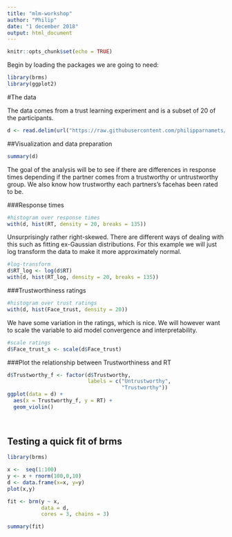 ```yaml
---
title: "mlm-workshop"
author: "Philip"
date: "1 december 2018"
output: html_document
---
```


```r
knitr::opts_chunk$set(echo = TRUE)
```

Begin by loading the packages we are going to need:

```r
library(brms)
library(ggplot2)
```


#The data

The data comes from a trust learning experiment and is a subset of 20 of the participants. 

```r
d <- read.delim(url("https://raw.githubusercontent.com/philipparnamets/mlm-workshop/master/data/d_export.txt"))
```

##Visualization and data preparation

```r
summary(d)
```

The goal of the analysis will be to see if there are differences in response times depending if the partner comes from a trustworthy or untrustworthy group. We also know how trustworthy each partners's facehas been rated to be.

###Response times

```r
#histogram over response times
with(d, hist(RT, density = 20, breaks = 135))
```

Unsurprisingly rather right-skewed. There are different ways of dealing with this such as fitting ex-Gaussian distributions. For this example we will just log transform the data to make it more approximately normal.

```r
#log-transform
d$RT_log <- log(d$RT)
with(d, hist(RT_log, density = 20, breaks = 135))
```


###Trustworthiness ratings

```r
#histogram over trust ratings
with(d, hist(Face_trust, density = 20))
```

We have some variation in the ratings, which is nice. We will however want to scale the variable to aid model convergence and interpretability.

```r
#scale ratings
d$Face_trust_s <- scale(d$Face_trust)
```

###Plot the relationship between Trustworthiness and RT

```r
d$Trustworthy_f <- factor(d$Trustworthy, 
                          labels = c("Untrustworthy",
                                     "Trustworthy"))
ggplot(data = d) +
  aes(x = Trustworthy_f, y = RT) +
  geom_violin()
  
  
```


## Testing a quick fit of brms
```r
library(brms)
```

```r
x <-  seq(1:100)
y <- x + rnorm(100,0,10)
d <- data.frame(x=x, y=y)
plot(x,y)
```

```r
fit <- brm(y ~ x, 
           data = d,
           cores = 3, chains = 3)
```

```r
summary(fit)
```



